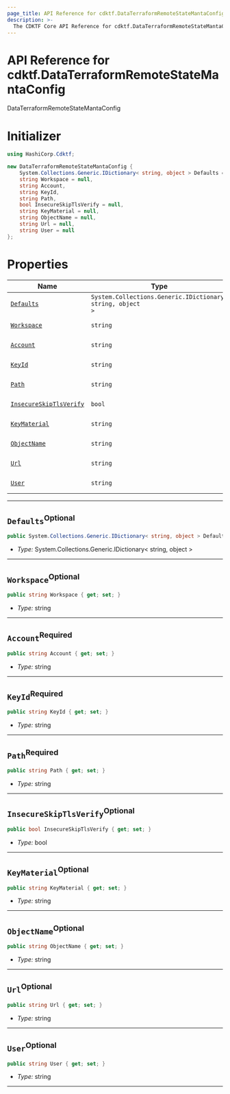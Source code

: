 ```yaml
---
page_title: API Reference for cdktf.DataTerraformRemoteStateMantaConfig
description: >-
  The CDKTF Core API Reference for cdktf.DataTerraformRemoteStateMantaConfig.
---
```


<!-- This file is generated through yarn generate-docs -->

# API Reference for cdktf.DataTerraformRemoteStateMantaConfig

   DataTerraformRemoteStateMantaConfig <a name="DataTerraformRemoteStateMantaConfig" id="cdktf.DataTerraformRemoteStateMantaConfig"></a>
  
  # Initializer <a name="Initializer" id="cdktf.DataTerraformRemoteStateMantaConfig.Initializer"></a>
  
  ```csharp
  using HashiCorp.Cdktf;
  
  new DataTerraformRemoteStateMantaConfig {
      System.Collections.Generic.IDictionary< string, object > Defaults = null,
      string Workspace = null,
      string Account,
      string KeyId,
      string Path,
      bool InsecureSkipTlsVerify = null,
      string KeyMaterial = null,
      string ObjectName = null,
      string Url = null,
      string User = null
  };
  ```
  
  # Properties <a name="Properties" id="Properties"></a>
  
  | **Name** | **Type** | **Description** |
  | --- | --- | --- |
  | <code><a href="#cdktf.DataTerraformRemoteStateMantaConfig.property.defaults">Defaults</a></code> | <code>System.Collections.Generic.IDictionary< string, object ></code> | *No description.* |
  | <code><a href="#cdktf.DataTerraformRemoteStateMantaConfig.property.workspace">Workspace</a></code> | <code>string</code> | *No description.* |
  | <code><a href="#cdktf.DataTerraformRemoteStateMantaConfig.property.account">Account</a></code> | <code>string</code> | *No description.* |
  | <code><a href="#cdktf.DataTerraformRemoteStateMantaConfig.property.keyId">KeyId</a></code> | <code>string</code> | *No description.* |
  | <code><a href="#cdktf.DataTerraformRemoteStateMantaConfig.property.path">Path</a></code> | <code>string</code> | *No description.* |
  | <code><a href="#cdktf.DataTerraformRemoteStateMantaConfig.property.insecureSkipTlsVerify">InsecureSkipTlsVerify</a></code> | <code>bool</code> | *No description.* |
  | <code><a href="#cdktf.DataTerraformRemoteStateMantaConfig.property.keyMaterial">KeyMaterial</a></code> | <code>string</code> | *No description.* |
  | <code><a href="#cdktf.DataTerraformRemoteStateMantaConfig.property.objectName">ObjectName</a></code> | <code>string</code> | *No description.* |
  | <code><a href="#cdktf.DataTerraformRemoteStateMantaConfig.property.url">Url</a></code> | <code>string</code> | *No description.* |
  | <code><a href="#cdktf.DataTerraformRemoteStateMantaConfig.property.user">User</a></code> | <code>string</code> | *No description.* |
  
  ---
  
  ## `Defaults`<sup>Optional</sup> <a name="Defaults" id="cdktf.DataTerraformRemoteStateMantaConfig.property.defaults"></a>
  
  ```csharp
  public System.Collections.Generic.IDictionary< string, object > Defaults { get; set; }
  ```
  
  - *Type:* System.Collections.Generic.IDictionary< string, object >
  
  ---
  
  ## `Workspace`<sup>Optional</sup> <a name="Workspace" id="cdktf.DataTerraformRemoteStateMantaConfig.property.workspace"></a>
  
  ```csharp
  public string Workspace { get; set; }
  ```
  
  - *Type:* string
  
  ---
  
  ## `Account`<sup>Required</sup> <a name="Account" id="cdktf.DataTerraformRemoteStateMantaConfig.property.account"></a>
  
  ```csharp
  public string Account { get; set; }
  ```
  
  - *Type:* string
  
  ---
  
  ## `KeyId`<sup>Required</sup> <a name="KeyId" id="cdktf.DataTerraformRemoteStateMantaConfig.property.keyId"></a>
  
  ```csharp
  public string KeyId { get; set; }
  ```
  
  - *Type:* string
  
  ---
  
  ## `Path`<sup>Required</sup> <a name="Path" id="cdktf.DataTerraformRemoteStateMantaConfig.property.path"></a>
  
  ```csharp
  public string Path { get; set; }
  ```
  
  - *Type:* string
  
  ---
  
  ## `InsecureSkipTlsVerify`<sup>Optional</sup> <a name="InsecureSkipTlsVerify" id="cdktf.DataTerraformRemoteStateMantaConfig.property.insecureSkipTlsVerify"></a>
  
  ```csharp
  public bool InsecureSkipTlsVerify { get; set; }
  ```
  
  - *Type:* bool
  
  ---
  
  ## `KeyMaterial`<sup>Optional</sup> <a name="KeyMaterial" id="cdktf.DataTerraformRemoteStateMantaConfig.property.keyMaterial"></a>
  
  ```csharp
  public string KeyMaterial { get; set; }
  ```
  
  - *Type:* string
  
  ---
  
  ## `ObjectName`<sup>Optional</sup> <a name="ObjectName" id="cdktf.DataTerraformRemoteStateMantaConfig.property.objectName"></a>
  
  ```csharp
  public string ObjectName { get; set; }
  ```
  
  - *Type:* string
  
  ---
  
  ## `Url`<sup>Optional</sup> <a name="Url" id="cdktf.DataTerraformRemoteStateMantaConfig.property.url"></a>
  
  ```csharp
  public string Url { get; set; }
  ```
  
  - *Type:* string
  
  ---
  
  ## `User`<sup>Optional</sup> <a name="User" id="cdktf.DataTerraformRemoteStateMantaConfig.property.user"></a>
  
  ```csharp
  public string User { get; set; }
  ```
  
  - *Type:* string
  
  ---
  
